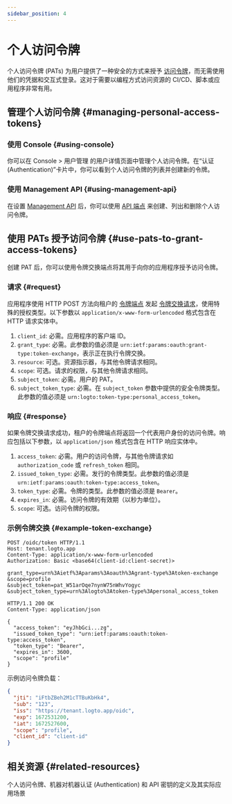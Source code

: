 ```yaml
---
sidebar_position: 4
---
```


# 个人访问令牌

个人访问令牌 (PATs) 为用户提供了一种安全的方式来授予 [访问令牌](https://auth.wiki/access-token)，而无需使用他们的凭据和交互式登录。这对于需要以编程方式访问资源的 CI/CD、脚本或应用程序非常有用。

## 管理个人访问令牌 \{#managing-personal-access-tokens}

### 使用 Console \{#using-console}

你可以在 <CloudLink to="/users">Console > 用户管理</CloudLink> 的用户详情页面中管理个人访问令牌。在“认证 (Authentication)”卡片中，你可以看到个人访问令牌的列表并创建新的令牌。

### 使用 Management API \{#using-management-api}

在设置 [Management API](/integrate-logto/interact-with-management-api/) 后，你可以使用 [API 端点](https://openapi.logto.io/operation/operation-listuserpersonalaccesstokens) 来创建、列出和删除个人访问令牌。

## 使用 PATs 授予访问令牌 \{#use-pats-to-grant-access-tokens}

创建 PAT 后，你可以使用令牌交换端点将其用于向你的应用程序授予访问令牌。

### 请求 \{#request}

应用程序使用 HTTP POST 方法向租户的 [令牌端点](/integrate-logto/application-data-structure#token-endpoint) 发起 [令牌交换请求](https://auth.wiki/authorization-code-flow#token-exchange-request)，使用特殊的授权类型。以下参数以 `application/x-www-form-urlencoded` 格式包含在 HTTP 请求实体中。

1. `client_id`: 必需。应用程序的客户端 ID。
2. `grant_type`: 必需。此参数的值必须是 `urn:ietf:params:oauth:grant-type:token-exchange`，表示正在执行令牌交换。
3. `resource`: 可选。资源指示器，与其他令牌请求相同。
4. `scope`: 可选。请求的权限，与其他令牌请求相同。
5. `subject_token`: 必需。用户的 PAT。
6. `subject_token_type`: 必需。在 `subject_token` 参数中提供的安全令牌类型。此参数的值必须是 `urn:logto:token-type:personal_access_token`。

### 响应 \{#response}

如果令牌交换请求成功，租户的令牌端点将返回一个代表用户身份的访问令牌。响应包括以下参数，以 `application/json` 格式包含在 HTTP 响应实体中。

1. `access_token`: 必需。用户的访问令牌，与其他令牌请求如 `authorization_code` 或 `refresh_token` 相同。
2. `issued_token_type`: 必需。发行的令牌类型。此参数的值必须是 `urn:ietf:params:oauth:token-type:access_token`。
3. `token_type`: 必需。令牌的类型。此参数的值必须是 `Bearer`。
4. `expires_in`: 必需。访问令牌的有效期（以秒为单位）。
5. `scope`: 可选。访问令牌的权限。

### 示例令牌交换 \{#example-token-exchange}

```
POST /oidc/token HTTP/1.1
Host: tenant.logto.app
Content-Type: application/x-www-form-urlencoded
Authorization: Basic <base64(client-id:client-secret)>

grant_type=urn%3Aietf%3Aparams%3Aoauth%3Agrant-type%3Atoken-exchange
&scope=profile
&subject_token=pat_W51arOqe7nynW75nWhvYogyc
&subject_token_type=urn%3Alogto%3Atoken-type%3Apersonal_access_token
```

```
HTTP/1.1 200 OK
Content-Type: application/json

{
  "access_token": "eyJhbGci...zg",
  "issued_token_type": "urn:ietf:params:oauth:token-type:access_token",
  "token_type": "Bearer",
  "expires_in": 3600,
  "scope": "profile"
}
```

示例访问令牌负载：

```json
{
  "jti": "iFtbZBeh2M1cTTBuKbHk4",
  "sub": "123",
  "iss": "https://tenant.logto.app/oidc",
  "exp": 1672531200,
  "iat": 1672527600,
  "scope": "profile",
  "client_id": "client-id"
}
```

## 相关资源 \{#related-resources}

<Url href="https://blog.logto.io/pat-and-api-keys">
  个人访问令牌、机器对机器认证 (Authentication) 和 API 密钥的定义及其实际应用场景
</Url>
